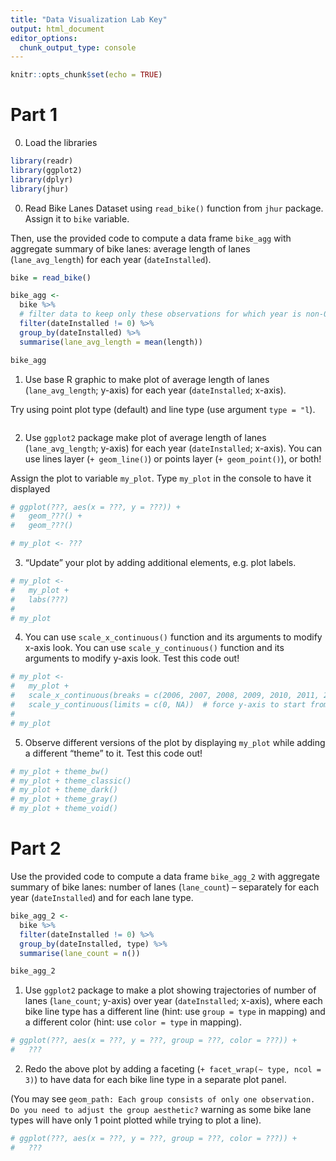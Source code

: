 ```yaml
---
title: "Data Visualization Lab Key"
output: html_document
editor_options: 
  chunk_output_type: console
---
```


```r
knitr::opts_chunk$set(echo = TRUE)
```




# Part 1

0. Load the libraries

```r
library(readr)
library(ggplot2)
library(dplyr)
library(jhur)
```

0. Read Bike Lanes Dataset using `read_bike()` function from `jhur` package. Assign it to `bike` variable. 

Then, use the provided code to compute a data frame `bike_agg` with aggregate summary of bike lanes: average length of lanes (`lane_avg_length`) for each year (`dateInstalled`). 

```r
bike = read_bike()

bike_agg <- 
  bike %>%
  # filter data to keep only these observations for which year is non-0
  filter(dateInstalled != 0) %>%
  group_by(dateInstalled) %>%
  summarise(lane_avg_length = mean(length)) 

bike_agg

```

1. Use base R graphic to make plot of average length of lanes (`lane_avg_length`; y-axis) for each year (`dateInstalled`; x-axis).

Try using point plot type (default) and line type  (use argument `type = "l`). 

```r

```

2. Use `ggplot2` package make plot of average length of lanes (`lane_avg_length`; y-axis) for each year (`dateInstalled`; x-axis). You can use lines layer (`+ geom_line()`) or points layer (`+ geom_point()`), or both!

Assign the plot to variable `my_plot`. Type `my_plot` in the console to have it displayed 

```r
# ggplot(???, aes(x = ???, y = ???)) + 
#   geom_???() + 
#   geom_???()

# my_plot <- ???
```

3. "Update" your plot by adding additional elements, e.g. plot labels. 

```r
# my_plot <- 
#   my_plot + 
#   labs(???)
# 
# my_plot
```

4. You can use `scale_x_continuous()` function and its arguments to modify x-axis look. You can use `scale_y_continuous()` function and its arguments to modify y-axis look. Test this code out!

```r
# my_plot <- 
#   my_plot + 
#   scale_x_continuous(breaks = c(2006, 2007, 2008, 2009, 2010, 2011, 2012, 2013)) + 
#   scale_y_continuous(limits = c(0, NA))  # force y-axis to start from 0, do not force upper bound 
#   
# my_plot
```


5. Observe different versions of the plot by displaying `my_plot` while adding a different "theme" to it. Test this code out!

```r
# my_plot + theme_bw()
# my_plot + theme_classic()
# my_plot + theme_dark()
# my_plot + theme_gray()
# my_plot + theme_void()
```


# Part 2

Use the provided code to compute a data frame `bike_agg_2` with aggregate summary of bike lanes: number of lanes (`lane_count`) -- separately for each year (`dateInstalled`) and for each lane type. 

```r
bike_agg_2 <- 
  bike %>%
  filter(dateInstalled != 0) %>%
  group_by(dateInstalled, type) %>%
  summarise(lane_count = n())

bike_agg_2
```


1.  Use `ggplot2` package to make a plot showing trajectories of number of lanes (`lane_count`; y-axis) over year (`dateInstalled`; x-axis), where each bike line type has a different line (hint: use `group = type` in mapping) and a different color (hint: use `color = type` in mapping). 

```r
# ggplot(???, aes(x = ???, y = ???, group = ???, color = ???)) + 
#   ???
```

2. Redo the above plot by adding a faceting  (`+ facet_wrap(~ type, ncol = 3)`) to have data for each bike line type in a separate plot panel. 

(You may see `geom_path: Each group consists of only one observation. Do you need to adjust the group aesthetic?` warning as some bike lane types will have only 1 point plotted while trying to plot a line).

```r
# ggplot(???, aes(x = ???, y = ???, group = ???, color = ???)) + 
#   ???
```
